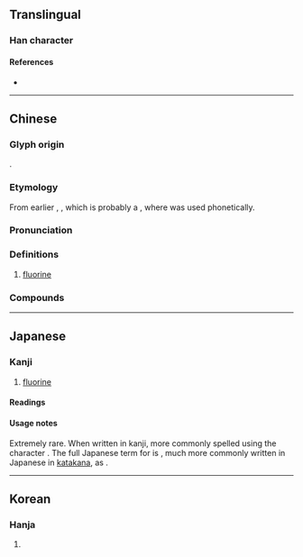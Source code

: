 {{character info/new}}
==Translingual==

===Han character===
{{Han char|rn=84|rad=气|as=05|sn=9|four=80510|canj=ONLLN|ids=⿹气弗}}

====References====
* {{Han ref|kx=0599.111|dkj=17058|hdz=32011.060|uh=6C1F|ud=27679|bh=AC74|bd=44148}}

----

==Chinese==
{{zh-forms}}
{{elements|zh|F|氧|O|氖|Ne}}
{{zh-wp}}

===Glyph origin===
{{Han compound|气|弗|c1=s|t1=gas|c2=p|ls=psc|no_och2=1}}.

===Etymology===
From earlier {{zh-l|弗氣}}, {{zh-l|弗素}}, which is probably a {{obor|zh|ja|弗素|nocap=1}}, where {{ja-r|弗|ふつ}} was used phonetically.

===Pronunciation===
{{zh-pron
|m=fú
|c=fat1
|mn=ml:hu̍t
|mc=
|oc=
|ma=
|cat=n
}}

===Definitions===
{{zh-hanzi}}

# {{lb|zh|chemistry}} [[fluorine]]

===Compounds===
{{zh-der|氟利昂}}

{{zh-cat|Chemical elements}}

----

==Japanese==

===Kanji===
{{ja-kanji|grade=uc|rs=气05}}

# [[fluorine]]

====Readings====
{{ja-readings
|kanyoon=ふつ
}}

====Usage notes====
Extremely rare. When written in kanji, more commonly spelled using the character {{l|ja|弗}}. The full Japanese term for {{m|en|fluorine}} is {{ja-l|弗素}}, much more commonly written in Japanese in [[katakana]], as {{ja-l|フッ素}}.

----

==Korean==

===Hanja===
{{ko-hanja|hangeul=불|eumhun=|rv=bul|mr=pul|y=pul}}

# {{rfdef|ko|sort=气05}}